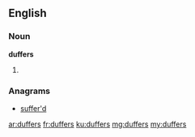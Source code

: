 ==English==

===Noun===
'''duffers'''

# {{plural of|duffer}}

===Anagrams===
* [[suffer'd#English|suffer'd]]

[[ar:duffers]]
[[fr:duffers]]
[[ku:duffers]]
[[mg:duffers]]
[[my:duffers]]